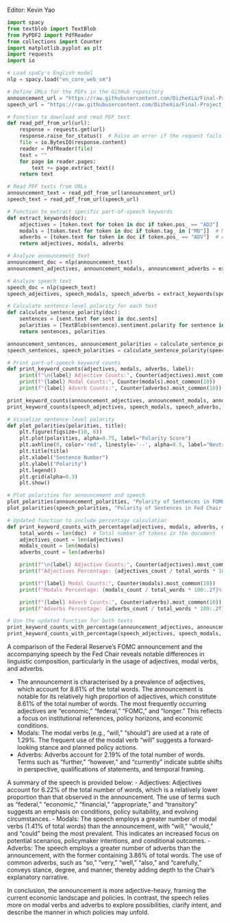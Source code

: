 Editor: Kevin Yao
```python
import spacy
from textblob import TextBlob
from PyPDF2 import PdfReader
from collections import Counter
import matplotlib.pyplot as plt
import requests
import io

# Load spaCy's English model
nlp = spacy.load("en_core_web_sm")

# Define URLs for the PDFs in the GitHub repository
announcement_url = "https://raw.githubusercontent.com/DizheXia/Final-Project_Dylan-Kevin-Yuqing/8ebdae087c42de75001a133680c9167496ed14f3/NLP%20wording%20document/Federal%20Reserve%20Board%20-%20Federal%20Reserve%20issues%20FOMC%20statement.pdf"
speech_url = "https://raw.githubusercontent.com/DizheXia/Final-Project_Dylan-Kevin-Yuqing/8ebdae087c42de75001a133680c9167496ed14f3/NLP%20wording%20document/Official%20wording%20for%20interest%20rate%20increase.pdf"

# Function to download and read PDF text
def read_pdf_from_url(url):
    response = requests.get(url)
    response.raise_for_status()  # Raise an error if the request fails
    file = io.BytesIO(response.content)
    reader = PdfReader(file)
    text = ""
    for page in reader.pages:
        text += page.extract_text()
    return text

# Read PDF texts from URLs
announcement_text = read_pdf_from_url(announcement_url)
speech_text = read_pdf_from_url(speech_url)

# Function to extract specific part-of-speech keywords
def extract_keywords(doc):
    adjectives = [token.text for token in doc if token.pos_ == "ADJ"]  # Adjectives
    modals = [token.text for token in doc if token.tag_ in ["MD"]]  # Modals (may, might, will)
    adverbs = [token.text for token in doc if token.pos_ == "ADV"]  # Adverbs
    return adjectives, modals, adverbs

# Analyze announcement text
announcement_doc = nlp(announcement_text)
announcement_adjectives, announcement_modals, announcement_adverbs = extract_keywords(announcement_doc)

# Analyze speech text
speech_doc = nlp(speech_text)
speech_adjectives, speech_modals, speech_adverbs = extract_keywords(speech_doc)

# Calculate sentence-level polarity for each text
def calculate_sentence_polarity(doc):
    sentences = [sent.text for sent in doc.sents]
    polarities = [TextBlob(sentence).sentiment.polarity for sentence in sentences]
    return sentences, polarities

announcement_sentences, announcement_polarities = calculate_sentence_polarity(announcement_doc)
speech_sentences, speech_polarities = calculate_sentence_polarity(speech_doc)

# Print part-of-speech keyword counts
def print_keyword_counts(adjectives, modals, adverbs, label):
    print(f"\n{label} Adjective Counts:", Counter(adjectives).most_common(10))
    print(f"{label} Modal Counts:", Counter(modals).most_common(10))
    print(f"{label} Adverb Counts:", Counter(adverbs).most_common(10))

print_keyword_counts(announcement_adjectives, announcement_modals, announcement_adverbs, "Announcement")
print_keyword_counts(speech_adjectives, speech_modals, speech_adverbs, "Speech")

# Visualize sentence-level polarity
def plot_polarities(polarities, title):
    plt.figure(figsize=(10, 6))
    plt.plot(polarities, alpha=0.75, label="Polarity Score")
    plt.axhline(0, color='red', linestyle='--', alpha=0.5, label="Neutral Polarity")
    plt.title(title)
    plt.xlabel("Sentence Number")
    plt.ylabel("Polarity")
    plt.legend()
    plt.grid(alpha=0.3)
    plt.show()

# Plot polarities for announcement and speech
plot_polarities(announcement_polarities, "Polarity of Sentences in FOMC Announcement")
plot_polarities(speech_polarities, "Polarity of Sentences in Fed Chair Speech")

# Updated function to include percentage calculation
def print_keyword_counts_with_percentage(adjectives, modals, adverbs, doc, label):
    total_words = len(doc)  # Total number of tokens in the document
    adjectives_count = len(adjectives)
    modals_count = len(modals)
    adverbs_count = len(adverbs)

    print(f"\n{label} Adjective Counts:", Counter(adjectives).most_common(10))
    print(f"Adjectives Percentage: {adjectives_count / total_words * 100:.2f}% of total words")

    print(f"{label} Modal Counts:", Counter(modals).most_common(10))
    print(f"Modals Percentage: {modals_count / total_words * 100:.2f}% of total words")

    print(f"{label} Adverb Counts:", Counter(adverbs).most_common(10))
    print(f"Adverbs Percentage: {adverbs_count / total_words * 100:.2f}% of total words")

# Use the updated function for both texts
print_keyword_counts_with_percentage(announcement_adjectives, announcement_modals, announcement_adverbs, announcement_doc, "Announcement")
print_keyword_counts_with_percentage(speech_adjectives, speech_modals, speech_adverbs, speech_doc, "Speech")
```



A comparison of the Federal Reserve's FOMC announcement and the accompanying speech by the Fed Chair reveals notable differences in linguistic composition, particularly in the usage of adjectives, modal verbs, and adverbs.

- The announcement is characterised by a prevalence of adjectives, which account for 8.61% of the total words. The announcement is notable for its relatively high proportion of adjectives, which constitute 8.61% of the total number of words. The most frequently occurring adjectives are "economic," "federal," "FOMC," and "longer." This reflects a focus on institutional references, policy horizons, and economic conditions.
- Modals: The modal verbs (e.g., "will," "should") are used at a rate of 1.29%. The frequent use of the modal verb "will" suggests a forward-looking stance and planned policy actions.
- Adverbs: Adverbs account for 2.19% of the total number of words. Terms such as "further," "however," and "currently" indicate subtle shifts in perspective, qualifications of statements, and temporal framing.

A summary of the speech is provided below:
- Adjectives: Adjectives account for 6.22% of the total number of words, which is a relatively lower proportion than that observed in the announcement. The use of terms such as "federal," "economic," "financial," "appropriate," and "transitory" suggests an emphasis on conditions, policy suitability, and evolving circumstances.
- Modals: The speech employs a greater number of modal verbs (1.41% of total words) than the announcement, with "will," "would," and "could" being the most prevalent. This indicates an increased focus on potential scenarios, policymaker intentions, and conditional outcomes.
- Adverbs: The speech employs a greater number of adverbs than the announcement, with the former containing 3.86% of total words. The use of common adverbs, such as "so," "very," "well," "also," and "carefully," conveys stance, degree, and manner, thereby adding depth to the Chair's explanatory narrative.

In conclusion, the announcement is more adjective-heavy, framing the current economic landscape and policies. In contrast, the speech relies more on modal verbs and adverbs to explore possibilities, clarify intent, and describe the manner in which policies may unfold.
